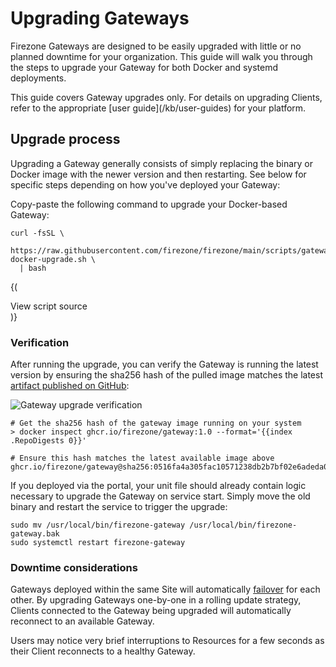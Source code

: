 
# Upgrading Gateways

Firezone Gateways are designed to be easily upgraded with little or no planned
downtime for your organization. This guide will walk you through the steps to
upgrade your Gateway for both Docker and systemd deployments.

<Alert color="info">
  This guide covers Gateway upgrades only. For details on upgrading Clients,
  refer to the appropriate [user guide](/kb/user-guides) for your platform.
</Alert>

## Upgrade process

Upgrading a Gateway generally consists of simply replacing the binary or Docker
image with the newer version and then restarting. See below for specific steps
depending on how you've deployed your Gateway:

<TabsGroup>
<TabsItem title="Docker" active>

Copy-paste the following command to upgrade your Docker-based Gateway:

```
curl -fsSL \
  https://raw.githubusercontent.com/firezone/firezone/main/scripts/gateway-docker-upgrade.sh \
  | bash
```

{(<div className="flex justify-end">

  <Link
    className="text-sm"
    href="https://github.com/firezone/firezone/blob/main/scripts/gateway-docker-upgrade.sh"
  >
    View script source
  </Link>
</div>)}

### Verification

After running the upgrade, you can verify the Gateway is running the latest
version by ensuring the sha256 hash of the pulled image matches the latest
[artifact published on GitHub](https://github.com/firezone/firezone/pkgs/container/gateway/184806062?tag=latest):

<Image
  src="/images/kb/administer/upgrading/gateway-upgrade-verify.png"
  width={500}
  height={500}
  className="mx-auto"
  alt="Gateway upgrade verification"
/>

```
# Get the sha256 hash of the gateway image running on your system
> docker inspect ghcr.io/firezone/gateway:1.0 --format='{{index .RepoDigests 0}}'

# Ensure this hash matches the latest available image above
ghcr.io/firezone/gateway@sha256:0516fa4a305fac10571238db2b7bf02e6adeda0fb5afc1fe7e8d0c4d0a93ebc6
```

</TabsItem>
<TabsItem title="systemd">

If you deployed via the portal, your unit file should already contain logic
necessary to upgrade the Gateway on service start. Simply move the old binary
and restart the service to trigger the upgrade:

```
sudo mv /usr/local/bin/firezone-gateway /usr/local/bin/firezone-gateway.bak
sudo systemctl restart firezone-gateway
```

</TabsItem>
</TabsGroup>

### Downtime considerations

Gateways deployed within the same Site will automatically
[failover](/kb/deploy/gateways#failover) for each other. By upgrading Gateways
one-by-one in a rolling update strategy, Clients connected to the Gateway being
upgraded will automatically reconnect to an available Gateway.

Users may notice very brief interruptions to Resources for a few seconds as
their Client reconnects to a healthy Gateway.

